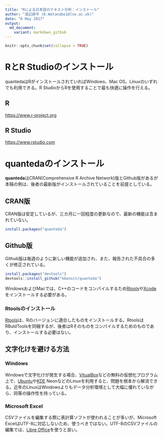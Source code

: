 ```yaml
---
title: "Rによる日本語のテキスト分析：インストール"
author: "渡辺耕平 (K.Watanabe1@lse.ac.uk)"
date: "6 May 2017"
output:
  md_document:
    variant: markdown_github
---
```


```r
knitr::opts_chunk$set(collapse = TRUE)
```

# RとR Studioのインストール
quantedaはRがインストールされていればWindows、Mac OS、Linuxのいずれでも利用できる。R StudioからRを使用することで最も快適に操作を行える。

## R
[https://www.r-project.org](https://www.r-project.org/)

## R Studio
[https://www.rstudio.com](https://www.rstudio.com/)

# quantedaのインストール
**quanteda**はCRAN(Comprehensive R Archive Network)版とGithub版があるが本稿の例は、後者の最新版がインストールされていることを前提としている。

## CRAN版
CRAN版は安定しているが、三カ月に一回程度の更新なので、最新の機能は含まれていない。
```r
install.packages("quanteda")
```

## Github版
Github版は毎週のように新しい機能が追加され、また、報告された不具合の多くが修正されている。
```r
install.packages("devtools")
devtools::install_github("kbenoit/quanteda")
```

WindowsおよびMacでは、C++のコードをコンパイルするため[Rtools](https://cran.r-project.org/bin/windows/Rtools/)や[Xcode](http://osxdaily.com/2014/02/12/install-command-line-tools-mac-os-x/)をインストールする必要がある。

### Rtoolsのインストール
[Rtools](https://cran.r-project.org/bin/windows/Rtools/)は、Rのバージョンに適合したものをインストールする。RtoolsはRBuldToolsを同梱するが、後者はRそのものをコンパイルするためのものであり、インストールする必要はない。

## 文字化けを避ける方法

### Windows
Windowsで文字化けが発生する場合、[VitualBox](https://www.virtualbox.org/)などの無料の仮想化プログラム上で、[Ubuntu](https://www.ubuntu.com/)や[KDE](https://neon.kde.org/index) NeonなどのLinuxを利用すると、問題を根本から解消できる。近年のLinuxはWindowsよりもデータ分析環境として大幅に優れていながら、同等の操作性を持っている。

### Microsoft Excel
CSVファイルを編集する際に表計算ソフトが使われることが多いが、Microsoft ExcelはUTF-8に対応しないため、使うべきではない。UTF-8のCSVファイルの編集では、[Libre Office](https://www.libreoffice.org/)を使うと良い。


